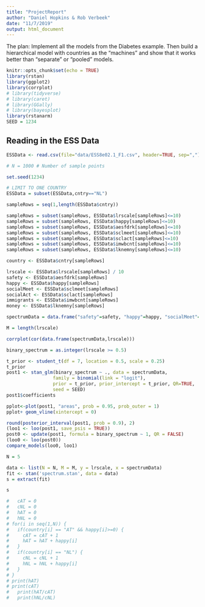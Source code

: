 ```yaml
---
title: "ProjectReport"
author: "Daniel Hopkins & Rob Verbeek"
date: "11/7/2019"
output: html_document
---
```


The plan: Implement all the models from the Diabetes example. Then build a hierarchical model with countries as the "machines" and show that it works better than "separate" or "pooled" models.

```r
knitr::opts_chunk$set(echo = TRUE)
library(rstan)
library(ggplot2)
library(corrplot)
# library(tidyverse)
# library(caret)
# library(GGally)
# library(bayesplot)
library(rstanarm)
SEED = 1234 
```


## Reading in the ESS Data
```r
ESSData <- read.csv(file="data/ESS8e02.1_F1.csv", header=TRUE, sep=",")
```

```r
# N = 1000 # Number of sample points

set.seed(1234)

# LIMIT TO ONE COUNTRY
ESSData = subset(ESSData,cntry=="NL")

sampleRows = seq(1,length(ESSData$cntry))

sampleRows = subset(sampleRows, ESSData$lrscale[sampleRows]<=10)
sampleRows = subset(sampleRows, ESSData$happy[sampleRows]<=10)
sampleRows = subset(sampleRows, ESSData$aesfdrk[sampleRows]<=10)
sampleRows = subset(sampleRows, ESSData$sclmeet[sampleRows]<=10)
sampleRows = subset(sampleRows, ESSData$sclact[sampleRows]<=10)
sampleRows = subset(sampleRows, ESSData$imwbcnt[sampleRows]<=10)
sampleRows = subset(sampleRows, ESSData$lknemny[sampleRows]<=10)

country <- ESSData$cntry[sampleRows]

lrscale <- ESSData$lrscale[sampleRows] / 10
safety <- ESSData$aesfdrk[sampleRows]
happy <- ESSData$happy[sampleRows]
socialMeet <- ESSData$sclmeet[sampleRows]
socialAct <- ESSData$sclact[sampleRows]
immigrants <- ESSData$imwbcnt[sampleRows]
money <- ESSData$lknemny[sampleRows]

spectrumData = data.frame("safety"=safety, "happy"=happy, "socialMeet"=socialMeet, "socialAct"=socialAct, "immigrants"=immigrants, "money"=money)

M = length(lrscale)
```

```r
corrplot(cor(data.frame(spectrumData,lrscale)))
```

```r
binary_spectrum = as.integer(lrscale >= 0.5)

t_prior <- student_t(df = 7, location = 0.5, scale = 0.25)
t_prior
post1 <- stan_glm(binary_spectrum ~ ., data = spectrumData,
                 family = binomial(link = "logit"), 
                 prior = t_prior, prior_intercept = t_prior, QR=TRUE,
                 seed = SEED)
post1$coefficients
```
```r
pplot<-plot(post1, "areas", prob = 0.95, prob_outer = 1)
pplot+ geom_vline(xintercept = 0)

round(posterior_interval(post1, prob = 0.9), 2)
(loo1 <- loo(post1, save_psis = TRUE))
post0 <- update(post1, formula = binary_spectrum ~ 1, QR = FALSE)
(loo0 <- loo(post0))
compare_models(loo0, loo1)
```
```r
N = 5

data <- list(N = N, M = M, y = lrscale, x = spectrumData)
fit <- stan('spectrum.stan', data = data)
s = extract(fit)
```

```r
s
```

```r
#   cAT = 0
#   cNL = 0
#   hAT = 0
#   hNL = 0
# for(i in seq(1,N)) {
#   if(country[i] == "AT" && happy[i]>=0) {
#     cAT = cAT + 1
#     hAT = hAT + happy[i]
#   }
#   if(country[i] == "NL") {
#     cNL = cNL + 1
#     hNL = hNL + happy[i]
#   }
# }
# print(hAT)
# print(cAT)
#   print(hAT/cAT)
#   print(hNL/cNL)
```